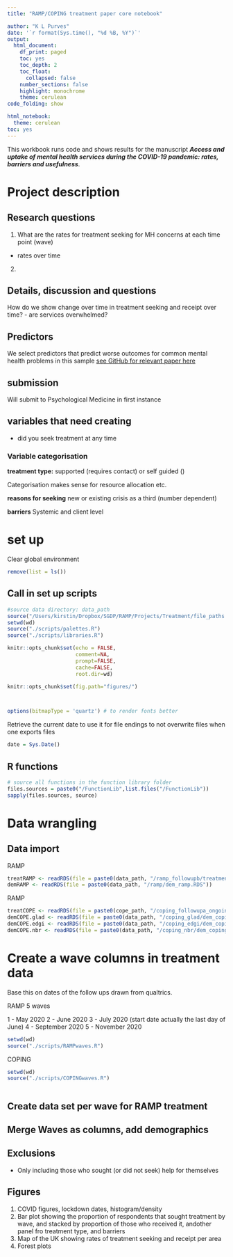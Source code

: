 ```yaml
---
title: "RAMP/COPING treatment paper core notebook"

author: "K L Purves"
date: '`r format(Sys.time(), "%d %B, %Y")`'
output:
  html_document:
    df_print: paged
    toc: yes
    toc_depth: 2
    toc_float:
      collapsed: false
    number_sections: false
    highlight: monochrome
    theme: cerulean
code_folding: show

html_notebook:
  theme: cerulean
toc: yes
---
```


This workbook runs code and shows results for the manuscript ***Access and uptake of mental health services during the COVID-19 pandemic: rates, barriers and usefulness***. 

# Project description

## Research questions

1. What are the rates for treatment seeking for MH concerns at each time point (wave)
- rates over time

2. 

## Details, discussion and questions

How do we show change over time in treatment seeking and receipt over time?
- are services overwhelmed?

## Predictors

We select predictors that predict worse outcomes for common mental health problems in this sample [see GitHub for relevant paper here](https://github.com/klpurves/PANCHANGE_analysis/tree/forest_plots)


## submission

Will submit to Psychological Medicine in first instance

## variables that need creating

- did you seek treatment at any time

### Variable categorisation

**treatment type:**
supported (requires contact) or self guided ()

Categorisation makes sense for resource allocation etc.

**reasons for seeking**
new or existing
crisis as a third (number dependent)

**barriers**
Systemic and client level


# set up 

Clear global environment
```r
remove(list = ls())
```

## Call in set up scripts

```r
#source data directory: data_path
source("/Users/kirstin/Dropbox/SGDP/RAMP/Projects/Treatment/file_paths.R")
setwd(wd)
source("./scripts/palettes.R")
source("./scripts/libraries.R")

```


```r
knitr::opts_chunk$set(echo = FALSE,
                      comment=NA,
                      prompt=FALSE,
                      cache=FALSE,
                      root.dir=wd)

knitr::opts_chunk$set(fig.path="figures/")



options(bitmapType = 'quartz') # to render fonts better
```

Retrieve the current date to use it for file endings to not overwrite files when one exports files
```r
date = Sys.Date()
```

## R functions

```r

# source all functions in the function library folder
files.sources = paste0("/FunctionLib",list.files("/FunctionLib"))
sapply(files.sources, source)

```

# Data wrangling

## Data import
RAMP
```r
treatRAMP <- readRDS(file = paste0(data_path, "/ramp_followupb/treatment_ramp_followupb.rds"))
demRAMP <- readRDS(file = paste0(data_path, "/ramp/dem_ramp.RDS"))

```

RAMP
```r
treatCOPE <- readRDS(file = paste0(cope_path, "/coping_followupa_ongoing/treatment_coping_followupa_ongoing.rds"))
demCOPE.glad <- readRDS(file = paste0(data_path, "/coping_glad/dem_coping_glad.RDS"))
demCOPE.edgi <- readRDS(file = paste0(data_path, "/coping_edgi/dem_coping_edgi.RDS"))
demCOPE.nbr <- readRDS(file = paste0(data_path, "/coping_nbr/dem_coping_nbr.RDS"))

```

# Create a wave columns in treatment data
Base this on dates of the follow ups drawn from qualtrics.

RAMP
5 waves

1 - May 2020
2 - June 2020
3 - July 2020 (start date actually the last day of June)
4 - September 2020
5 - November 2020

```r
setwd(wd)
source("./scripts/RAMPwaves.R")
```

COPING
```r
setwd(wd)
source("./scripts/COPINGwaves.R")
```

```r


```

## Create data set per wave for RAMP treatment



## Merge Waves as columns, add demographics



## Exclusions

- Only including those who sought (or did not seek) help for themselves

## Figures

1. COVID figures, lockdown dates, histogram/density 
2. Bar plot showing the proportion of respondents that sought treatment by wave, and stacked by proportion of those who received it, andother panel fro treatment type, and barriers 
3. Map of the UK showing rates of treatment seeking and receipt per area
4. Forest plots




